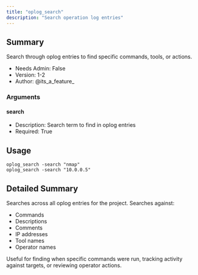```yaml
---
title: "oplog_search"
description: "Search operation log entries"
---
```


## Summary

Search through oplog entries to find specific commands, tools, or actions.

- Needs Admin: False
- Version: 1-2
- Author: @its_a_feature_

### Arguments

#### search
- Description: Search term to find in oplog entries
- Required: True


## Usage

```
oplog_search -search "nmap"
oplog_search -search "10.0.0.5"
```

## Detailed Summary

Searches across all oplog entries for the project. Searches against:
- Commands
- Descriptions
- Comments
- IP addresses
- Tool names
- Operator names

Useful for finding when specific commands were run, tracking activity against targets, or reviewing operator actions.
